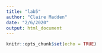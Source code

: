 ```yaml
---
title: "lab5"
author: "Claire Madden"
date: "2/6/2020"
output: html_document
---
```


```r
knitr::opts_chunk$set(echo = TRUE)
```






